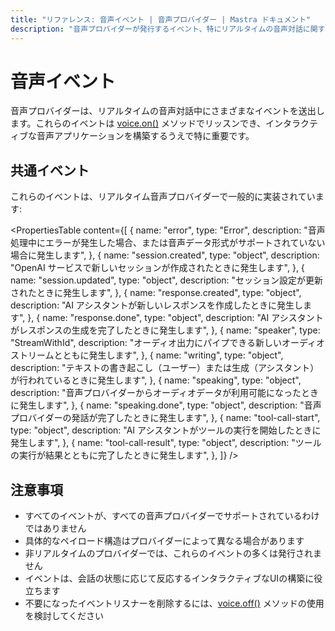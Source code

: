 ```yaml
---
title: "リファレンス: 音声イベント | 音声プロバイダー | Mastra ドキュメント"
description: "音声プロバイダーが発行するイベント、特にリアルタイムの音声対話に関するドキュメント。"
---
```


# 音声イベント

音声プロバイダーは、リアルタイムの音声対話中にさまざまなイベントを送出します。これらのイベントは [voice.on()](./voice.on) メソッドでリッスンでき、インタラクティブな音声アプリケーションを構築するうえで特に重要です。

## 共通イベント

これらのイベントは、リアルタイム音声プロバイダーで一般的に実装されています:

<PropertiesTable
  content={[
    {
      name: "error",
      type: "Error",
      description:
        "音声処理中にエラーが発生した場合、または音声データ形式がサポートされていない場合に発生します",
    },
    {
      name: "session.created",
      type: "object",
      description:
        "OpenAI サービスで新しいセッションが作成されたときに発生します",
    },
    {
      name: "session.updated",
      type: "object",
      description: "セッション設定が更新されたときに発生します",
    },
    {
      name: "response.created",
      type: "object",
      description: "AI アシスタントが新しいレスポンスを作成したときに発生します",
    },
    {
      name: "response.done",
      type: "object",
      description: "AI アシスタントがレスポンスの生成を完了したときに発生します",
    },
    {
      name: "speaker",
      type: "StreamWithId",
      description:
        "オーディオ出力にパイプできる新しいオーディオストリームとともに発生します",
    },
    {
      name: "writing",
      type: "object",
      description:
        "テキストの書き起こし（ユーザー）または生成（アシスタント）が行われているときに発生します",
    },
    {
      name: "speaking",
      type: "object",
      description:
        "音声プロバイダーからオーディオデータが利用可能になったときに発生します",
    },
    {
      name: "speaking.done",
      type: "object",
      description: "音声プロバイダーの発話が完了したときに発生します",
    },
    {
      name: "tool-call-start",
      type: "object",
      description: "AI アシスタントがツールの実行を開始したときに発生します",
    },
    {
      name: "tool-call-result",
      type: "object",
      description: "ツールの実行が結果とともに完了したときに発生します",
    },
  ]}
/>

## 注意事項

- すべてのイベントが、すべての音声プロバイダーでサポートされているわけではありません
- 具体的なペイロード構造はプロバイダーによって異なる場合があります
- 非リアルタイムのプロバイダーでは、これらのイベントの多くは発行されません
- イベントは、会話の状態に応じて反応するインタラクティブなUIの構築に役立ちます
- 不要になったイベントリスナーを削除するには、[voice.off()](./voice.off) メソッドの使用を検討してください
